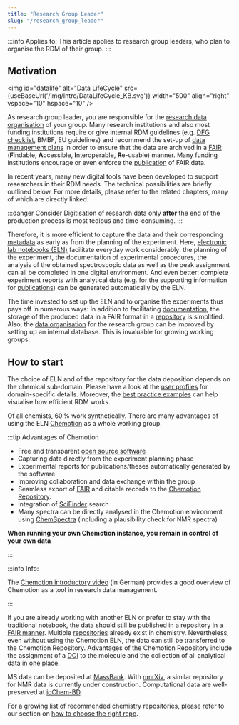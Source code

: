 ```yaml
---
title: "Research Group Leader"
slug: "/research_group_leader"
---
```



:::info Applies to:
This article applies to research group leaders, who plan to organise the RDM of their group.
:::

## Motivation

<img id="datalife" alt="Data LifeCycle" src={useBaseUrl('/img/Intro/DataLifeCycle_KB.svg')} width="500" align="right" vspace="10" hspace="10" />

As research group leader, you are responsible for the [research data organisation](/docs/data/data_organisation) of your group. Many research institutions and also most funding institutions require or give internal RDM guidelines (e.g. [DFG checklist](https://www.dfg.de/download/pdf/foerderung/grundlagen_dfg_foerderung/forschungsdaten/forschungsdaten_checkliste_de.pdf), BMBF, EU guidelines) and recommend the set-up of [data management plans](/docs/data/dmp) in order to ensure that the data are archived in a [FAIR](/docs/topics/fair) (**F**indable, **A**ccessible, **I**nteroperable, **R**e-usable) manner. Many funding institutions encourage or even enforce the [publication](/docs/data/data_publication) of FAIR data.

In recent years, many new digital tools have been developed to support researchers in their RDM needs. The technical possibilities are briefly outlined below. For more details, please refer to the related chapters, many of which are directly linked.

:::danger Consider
Digitisation of research data only **after** the end of the production process is most tedious and time-consuming.
:::

Therefore, it is more efficient to capture the data and their corresponding [metadata](/docs/topics/metadata) as early as from the planning of the experiment. Here, [electronic lab notebooks (ELN)](/docs/topics/eln) facilitate everyday work considerably: the planning of the experiment, the documentation of experimental procedures, the analysis of the obtained spectroscopic data as well as the peak assignment can all be completed in one digital environment. And even better: complete experiment reports with analytical data (e.g. for the supporting information for [publications](/docs/data/data_publication)) can be generated automatically by the ELN.

The time invested to set up the ELN and to organise the experiments thus pays off in numerous ways: In addition to facilitating [documentation](/docs/data/data_documentation), the storage of the produced data in a FAIR format in a [repository](/docs/topics/repositories) is simplified. Also, the [data organisation](/docs/data/data_organisation) for the research group can be improved by setting up an internal database. This is invaluable for growing working groups.

## How to start

The choice of ELN and of the repository for the data deposition depends on the chemical sub-domain. Please have a look at the [user profiles](/docs/domains/guide) for domain-specific details.
Moreover, the [best practice examples](/docs/topics/best_practice) can help visualise how efficient RDM works.

Of all chemists, 60 % work synthetically. There are many advantages of using the ELN [Chemotion](https://eln.chemotion.net/home) as a whole working group.

:::tip Advantages of Chemotion

- Free and transparent [open source software](https://github.com/ComPlat/chemotion_ELN)
- Capturing data directly from the experiment planning phase
- Experimental reports for publications/theses automatically generated by the software
- Improving collaboration and data exchange within the group
- Seamless export of [FAIR](/docs/topics/fair) and citable records to the [Chemotion Repository](https://www.chemotion-repository.net/welcome).
- Integration of [SciFinder](https://www.cas.org/solutions/cas-scifinder-discovery-platform/cas-scifinder) search
- Many spectra can be directly analysed in the Chemotion environment using [ChemSpectra](https://eln.chemotion.net/chemspectra-editor) (including a plausibility check for NMR spectra)

**When running your own Chemotion instance, you remain in control of your own data**

:::

:::info Info:

The [Chemotion introductory video](https://www.youtube.com/watch?v=tZHaP6DW-Dw) (in German) provides a good overview of Chemotion as a tool in research data management.

:::

If you are already working with another ELN or prefer to stay with the traditional notebook, the data should still be published in a repository in a [FAIR manner](/docs/topics/fair). Multiple [repositories](/docs/topics/repositories/) already exist in chemistry. Nevertheless, even without using the Chemotion ELN, the data can still be transferred to the Chemotion Repository. Advantages of the Chemotion Repository include the assignment of a [DOI](/docs/topics/pid/#dois) to the molecule and the collection of all analytical data in one place.

MS data can be deposited at [MassBank](https://massbank.eu/MassBank). With [nmrXiv](https://docs.nmrxiv.org/), a similar repository for NMR data is currently under construction. Computational data are well-preserved at [ioChem-BD](https://www.iochem-bd.org/).

For a growing list of recommended chemistry repositories, please refer to our section on [how to choose the right repo](/docs/data/choose_repository).

